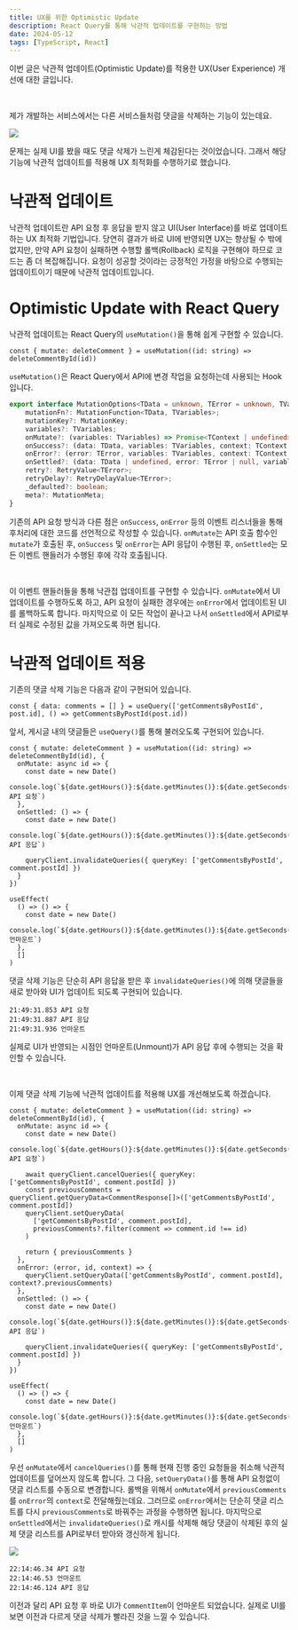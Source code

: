 ```yaml
---
title: UX를 위한 Optimistic Update
description: React Query를 통해 낙관적 업데이트를 구현하는 방법
date: 2024-05-12
tags: [TypeScript, React]
---
```

이번 글은 낙관적 업데이트(Optimistic Update)를 적용한 UX(User Experience) 개선에 대한 글입니다.

<br />

제가 개발하는 서비스에서는 다른 서비스들처럼 댓글을 삭제하는 기능이 있는데요.

![](1.gif)

문제는 실제 UI를 봤을 때도 댓글 삭제가 느린게 체감된다는 것이었습니다.
그래서 해당 기능에 낙관적 업데이트를 적용해 UX 최적화를 수행하기로 했습니다.

# 낙관적 업데이트

낙관적 업데이트란 API 요청 후 응답을 받지 않고 UI(User Interface)를 바로 업데이트 하는 UX 최적화 기법입니다.
당연히 결과가 바로 UI에 반영되면 UX는 향상될 수 밖에 없지만, 만약 API 요청이 실패하면 수행할 롤백(Rollback) 로직을 구현해야 하므로 코드는 좀 더 복잡해집니다.
요청이 성공할 것이라는 긍정적인 가정을 바탕으로 수행되는 업데이트이기 때문에 낙관적 업데이트입니다.

# Optimistic Update with React Query

낙관적 업데이트는 React Query의 `useMutation()`을 통해 쉽게 구현할 수 있습니다.

```tsx showLineNumbers
const { mutate: deleteComment } = useMutation((id: string) => deleteCommentById(id))
```

`useMutation()`은 React Query에서 API에 변경 작업을 요청하는데 사용되는 Hook입니다.

```ts title="types.d.ts" showLineNumbers {5-8}
export interface MutationOptions<TData = unknown, TError = unknown, TVariables = void, TContext = unknown> {
    mutationFn?: MutationFunction<TData, TVariables>;
    mutationKey?: MutationKey;
    variables?: TVariables;
    onMutate?: (variables: TVariables) => Promise<TContext | undefined> | TContext | undefined;
    onSuccess?: (data: TData, variables: TVariables, context: TContext | undefined) => Promise<unknown> | void;
    onError?: (error: TError, variables: TVariables, context: TContext | undefined) => Promise<unknown> | void;
    onSettled?: (data: TData | undefined, error: TError | null, variables: TVariables, context: TContext | undefined) => Promise<unknown> | void;
    retry?: RetryValue<TError>;
    retryDelay?: RetryDelayValue<TError>;
    _defaulted?: boolean;
    meta?: MutationMeta;
}
```

기존의 API 요청 방식과 다른 점은 `onSuccess`, `onError` 등의 이벤트 리스너들을 통해 후처리에 대한 코드를 선언적으로 작성할 수 있습니다.
`onMutate`는 API 호출 함수인 `mutate`가 호출된 후, `onSuccess` 및 `onError`는 API 응답이 수행된 후, `onSettled`는 모든 이벤트 핸들러가 수행된 후에 각각 호출됩니다.

<br />

이 이벤트 핸들러들을 통해 낙관접 업데이트를 구현할 수 있습니다.
`onMutate`에서 UI 업데이트를 수행하도록 하고, API 요청이 실패한 경우에는 `onError`에서 업데이트된 UI를 롤백하도록 합니다.
마지막으로 이 모든 작업이 끝나고 나서 `onSettled`에서 API로부터 실제로 수정된 값을 가져오도록 하면 됩니다.

# 낙관적 업데이트 적용

기존의 댓글 삭제 기능은 다음과 같이 구현되어 있습니다.

```tsx title="PostModal.tsx" showLineNumbers
const { data: comments = [] } = useQuery(['getCommentsByPostId', post.id], () => getCommentsByPostId(post.id))
```

앞서, 게시글 내의 댓글들은 `useQuery()`를 통해 불러오도록 구현되어 있습니다.

```tsx title="CommentItem.tsx" showLineNumbers
const { mutate: deleteComment } = useMutation((id: string) => deleteCommentById(id), {
  onMutate: async id => {
    const date = new Date()
    console.log(`${date.getHours()}:${date.getMinutes()}:${date.getSeconds()}.${date.getMilliseconds()} API 요청`)
  },
  onSettled: () => {
    const date = new Date()
    console.log(`${date.getHours()}:${date.getMinutes()}:${date.getSeconds()}.${date.getMilliseconds()} API 응답`)

    queryClient.invalidateQueries({ queryKey: ['getCommentsByPostId', comment.postId] })
  }
})

useEffect(
  () => () => {
    const date = new Date()
    console.log(`${date.getHours()}:${date.getMinutes()}:${date.getSeconds()}.${date.getMilliseconds()} 언마운트`)
  },
  []
)
```

댓글 삭제 기능은 단순히 API 응답을 받은 후 `invalidateQueries()`에 의해 댓글들을 새로 받아와 UI가 업데이트 되도록 구현되어 있습니다.

```console
21:49:31.853 API 요청
21:49:31.887 API 응답
21:49:31.936 언마운트
```

실제로 UI가 반영되는 시점인 언마운트(Unmount)가 API 응답 후에 수행되는 것을 확인할 수 있습니다.

<br />

이제 댓글 삭제 기능에 낙관적 업데이트를 적용해 UX를 개선해보도록 하겠습니다.

```tsx title="CommentItem.tsx" showLineNumbers {8-11, 16, 22}
const { mutate: deleteComment } = useMutation((id: string) => deleteCommentById(id), {
  onMutate: async id => {
    const date = new Date()
    console.log(`${date.getHours()}:${date.getMinutes()}:${date.getSeconds()}.${date.getMilliseconds()} API 요청`)

    await queryClient.cancelQueries({ queryKey: ['getCommentsByPostId', comment.postId] })
    const previousComments = queryClient.getQueryData<CommentResponse[]>(['getCommentsByPostId', comment.postId])
    queryClient.setQueryData(
      ['getCommentsByPostId', comment.postId],
      previousComments?.filter(comment => comment.id !== id)
    )

    return { previousComments }
  },
  onError: (error, id, context) => {
    queryClient.setQueryData(['getCommentsByPostId', comment.postId], context?.previousComments)
  },
  onSettled: () => {
    const date = new Date()
    console.log(`${date.getHours()}:${date.getMinutes()}:${date.getSeconds()}.${date.getMilliseconds()} API 응답`)

    queryClient.invalidateQueries({ queryKey: ['getCommentsByPostId', comment.postId] })
  }
})

useEffect(
  () => () => {
    const date = new Date()
    console.log(`${date.getHours()}:${date.getMinutes()}:${date.getSeconds()}.${date.getMilliseconds()} 언마운트`)
  },
  []
)
```

우선 `onMutate`에서 `cancelQueries()`를 통해 현재 진행 중인 요청들을 취소해 낙관적 업데이트를 덮어쓰지 않도록 합니다.
그 다음, `setQueryData()`를 통해 API 요청없이 댓글 리스트를 수동으로 변경합니다.
롤백을 위해서 `onMutate`에서 `previousComments`를 `onError`의 `context`로 전달해줬는데요.
그러므로 `onError`에서는 단순히 댓글 리스트를 다시 `previousComments`로 바꿔주는 과정을 수행하면 됩니다.
마지막으로 `onSettled`에서는 `invalidateQueries()`로 캐시를 삭제해 해당 댓글이 삭제된 후의 실제 댓글 리스트를 API로부터 받아와 갱신하게 됩니다.

![](2.gif)

```console
22:14:46.34 API 요청
22:14:46.53 언마운트
22:14:46.124 API 응답
```

이전과 달리 API 요청 후 바로 UI가 `CommentItem`이 언마운트 되었습니다.
실제로 UI를 보면 이전과 다르게 댓글 삭제가 빨라진 것을 느낄 수 있습니다.
